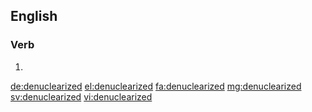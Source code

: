 ==English==

===Verb===
{{head|en|verb form}}

# {{en-past of|denuclearize}}

[[de:denuclearized]]
[[el:denuclearized]]
[[fa:denuclearized]]
[[mg:denuclearized]]
[[sv:denuclearized]]
[[vi:denuclearized]]